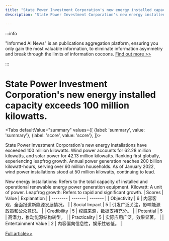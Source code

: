 ```yaml
---
title: "State Power Investment Corporation's new energy installed capacity exceeds 100 million kilowatts."
description: "State Power Investment Corporation's new energy installed capacity exceeds 100 million kilowatts."

---
```



:::info

"Informed AI News" is an publications aggregation platform, ensuring you only gain the most valuable information, to eliminate information asymmetry and break through the limits of information cocoons.  [Find out more >>](/)

:::

# State Power Investment Corporation's new energy installed capacity exceeds 100 million kilowatts.


<Tabs
	defaultValue="summary"
	values={[
	{label: 'summary', value: 'summary'},
	{label: 'score', value: 'score'},
]}>
<TabItem value="summary">


State Power Investment Corporation's new energy installations have exceeded 100 million kilowatts.
Wind power accounts for 62.28 million kilowatts, and solar power for 42.13 million kilowatts.
Ranking first globally, experiencing leapfrog growth.
Annual power generation reaches 200 billion kilowatt-hours, serving over 60 million households.
As of January 2022, wind power installations stood at 50 million kilowatts, continuing to lead.

New energy installations: Refers to the total capacity of installed and operational renewable energy power generation equipment.
Kilowatt: A unit of power.
Leapfrog growth: Refers to rapid and significant growth.
</TabItem>
<TabItem value="score">
	| Scores     | Value   | Explanation |
	| -------- | ------- | ------- |
	| Objectivity  | 6    | 内容客观，全面报道新能源发展情况。    |
	| Social Impact | 5     | 引发广泛关注，影响能源政策和公众意识。    |
	| Credibility    | 5    | 权威来源，数据支持充分。    |
	| Potential    | 5    | 高潜力，推动能源结构转型。    |
	| Practicality    | 5    | 实际应用广泛，效果显著。    |
	| Entertainment Value    | 2    | 内容偏向信息性，娱乐性较低。    |
</TabItem>
</Tabs>

[Full article>>](https://readhub.cn/topic/8arCRZCozEc)
